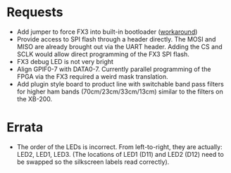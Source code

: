 = Requests =
* Add jumper to force FX3 into built-in bootloader ([http://nuand.com/forums/viewtopic.php?f=6&t=3072 workaround])
* Provide access to SPI flash through a header directly.  The MOSI and MISO are already brought out via the UART header.  Adding the CS and SCLK would allow direct programming of the FX3 SPI flash.
* FX3 debug LED is not very bright
* Align GPIF0-7 with DATA0-7.  Currently parallel programming of the FPGA via the FX3 required a weird mask translation.
* Add plugin style board to product line with switchable band pass filters for higher ham bands (70cm/23cm/33cm/13cm) similar to the filters on the XB-200.

= Errata =
* The order of the LEDs is incorrect. From left-to-right, they are actually: LED2, LED1, LED3. (The locations of LED1 (D11) and LED2 (D12) need to be swapped so the silkscreen labels read correctly).